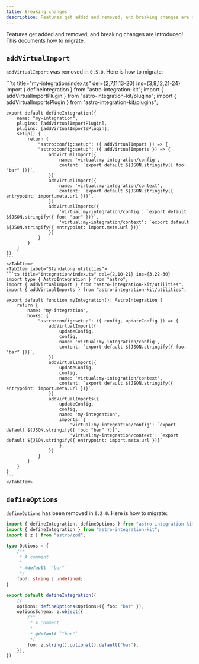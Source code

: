 ```yaml
---
title: Breaking changes
description: Features get added and removed, and breaking changes are introduced! This documents how to migrate.
---
```



Features get added and removed, and breaking changes are introduced! This documents how to migrate.

## `addVirtualImport`

`addVirtualImport` was removed in `0.5.0`. Here is how to migrate:

<Tabs>
    <TabItem label="Extended hooks">
    ```ts title="my-integration/index.ts" del={2,7,11,13-20} ins={3,8,12,21-24}
    import { defineIntegration } from "astro-integration-kit";
    import { addVirtualImportPlugin } from "astro-integration-kit/plugins";
    import { addVirtualImportsPlugin } from "astro-integration-kit/plugins";

    export default defineIntegration({
        name: "my-integration",
        plugins: [addVirtualImportPlugin],
        plugins: [addVirtualImportsPlugin],
        setup() {
            return {
                "astro:config:setup": ({ addVirtualImport }) => {
                "astro:config:setup": ({ addVirtualImports }) => {
                    addVirtualImport({
                        name: 'virtual:my-integration/config',
                        content: `export default ${JSON.stringify({ foo: "bar" })}`,
                    })
                    addVirtualImport({
                        name: 'virtual:my-integration/context',
                        content: `export default ${JSON.stringify({ entrypoint: import.meta.url })}`,
                    })
                    addVirtualImports({
                        'virtual:my-integration/config': `export default ${JSON.stringify({ foo: "bar" })}`,
                        'virtual:my-integration/context': `export default ${JSON.stringify({ entrypoint: import.meta.url })}`
                    })
                }
            }
        }
    })
    ```
    </TabItem>
    <TabItem label="Standalone utilities">
    ```ts title="integration/index.ts" del={2,10-21} ins={3,22-30}
    import type { AstroIntegration } from "astro";
    import { addVirtualImport } from "astro-integration-kit/utilities";
    import { addVirtualImports } from "astro-integration-kit/utilities";

    export default function myIntegration(): AstroIntegration {
        return {
            name: "my-integration",
            hooks: {
                "astro:config:setup": ({ config, updateConfig }) => {
                    addVirtualImport({
                        updateConfig,
                        config,
                        name: 'virtual:my-integration/config',
                        content: `export default ${JSON.stringify({ foo: "bar" })}`,
                    })
                    addVirtualImport({
                        updateConfig,
                        config,
                        name: 'virtual:my-integration/context',
                        content: `export default ${JSON.stringify({ entrypoint: import.meta.url })}`,
                    })
                    addVirtualImports({
                        updateConfig,
                        config,
                        name: 'my-integration',
                        imports: {
                            'virtual:my-integration/config': `export default ${JSON.stringify({ foo: "bar" })}`,
                            'virtual:my-integration/context': `export default ${JSON.stringify({ entrypoint: import.meta.url })}`
                        },
                    })
                }
            }
        }
    }
    ```
    </TabItem>
</Tabs>

## `defineOptions`

`defineOptions` has been removed in `0.2.0`. Here is how to migrate:

```ts title="my-integration/index.ts" del={1,5-12,16} ins={2-3,17-24}
import { defineIntegration, defineOptions } from "astro-integration-kit";
import { defineIntegration } from "astro-integration-kit";
import { z } from "astro/zod";

type Options = {
    /**
     * A comment
     *
     * @default `"bar"`
     */
    foo?: string | undefined;
}

export default defineIntegration({
    // ...
    options: defineOptions<Options>({ foo: "bar" }),
    optionsSchema: z.object({
        /**
         * A comment
         *
         * @default `"bar"`
         */
        foo: z.string().optional().default("bar"),
    }),
})
```